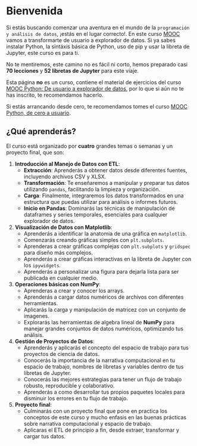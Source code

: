 # Bienvenida {.unnumbered}




Si estás buscando comenzar una aventura en el mundo de la `programación y análisis de datos`, ¡estás en el lugar correcto!. En este curso [MOOC](https://www.coursera.org/learn/pythonexplorador/home/welcome) vamos a transformarte de usuario a explorador de datos. Si ya sabes instalar Python, la sintáxis básica de Python, uso de pip y usar la libreta de Jupyter, este curso es para ti.  

No te mentiremos, este camino no es fácil ni corto, hemos preparado casi **70 lecciones** y **52 libretas de Jupyter** para este viaje. 

Esta página **no** es un curso, contiene el material de ejercicios del curso [MOOC Python: De usuario a explorador de datos](https://www.coursera.org/learn/pythonexplorador/home/welcome), por lo que si aún no te has inscrito, te recomendamos hacerlo.

::: {.callout-note appearance="simple"}
Si estás arrancando desde cero, te recomendamos tomes el curso [MOOC Python, de cero a usuario](https://www.coursera.org/learn/python-usuario). 
:::

## ¿Qué aprenderás?

El curso está organizado por **cuatro** grandes temas o semanas y un proyecto final, que son:

1. **Introducción al Manejo de Datos con ETL**:
   - **Extracción**: Aprenderás a obtener datos desde diferentes fuentes, incluyendo archivos CSV y XLSX.
   - **Transformación**: Te enseñaremos a manipular y preparar tus datos utilizando `pandas`, facilitando la limpieza y organización.
   - **Carga**: Finalmente, integraremos los datos transformados en una estructura que puedas utilizar para análisis o informes futuros.
   -  **Inicio en Pandas**: Dominarás las técnicas de manipulación de dataframes y series temporales, esenciales para cualquier explorador de datos.

2. **Visualización de Datos con Matplotlib**:
   - Aprenderás a identificar la anatomia de una gráfica en `matplotlib`.
   - Comenzarás creando gráficas simples con `plt.subplots`.
   - Aprenderas a crear gráficas complejas con `plt.subplots` y `gridspec` para diseño más complejos.
   - Aprenderás a crear gráficas interactivas en la libreta de Jupyter con los `ipywidgets`.
   - Aprenderás a personalizar una figura para dejarla lista para ser publicada en cualquier medio.

3. **Operaciones básicas con NumPy**:
   - Aprenderas a crear y conocer los arrays.
   - Aprenderás a cargar datos numéricos de archivos con diferentes herramientas.
   - Aplicarás la carga y manipulación de matricez con un conjunto de imagenes.
   - Explorarás las herramientas de algebra lineal  de **NumPy** para manejar grandes conjuntos de datos numéricos, optimizando tus análisis. 

4. **Gestión de Proyectos de Datos**:
   - Aprenderás y aplicarás el concepto del espacio de trabajo para tus proyectos de ciencia de datos.
   - Conocerás la importancia de la narrativa computacional en tu espacio de trabajo, nombres de libretas y variables dentro de tus libretas de Jupyter.
   - Conocerás las mejores estrategias para tener un flujo de trabajo robusto, reproducible y colaborativo.
   - Aprenderás a como desarrollar  tus propios paquetes locales para disminuir los errores en tu flujo de trabajo.

5. **Proyecto final**: 
    - Culminarás con un proyecto final que pone en practica los conceptos de este curso y mucho enfasis en las buenas prácticas sobre narrativa computacional y espacio de trabajo.
    - Aplicaras el ETL de principio a fin, desde extraer, transformar y cargar tus datos.


